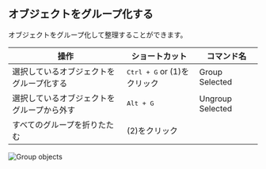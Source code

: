 ## オブジェクトをグループ化する

オブジェクトをグループ化して整理することができます。

| 操作                                       | ショートカット                       | コマンド名       |
| ------------------------------------------ | ------------------------------------ | ---------------- |
| 選択しているオブジェクトをグループ化する   | <kbd>Ctrl + G</kbd> or (1)をクリック | Group Selected   |
| 選択しているオブジェクトをグループから外す | <kbd>Alt + G</kbd>                   | Ungroup Selected |
| すべてのグループを折りたたむ               | (2)をクリック                        |                  |

![Group objects](/img/group-objects.png)


